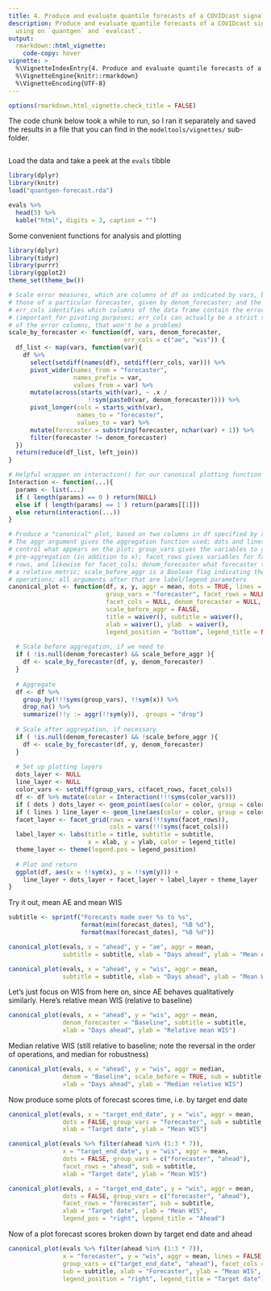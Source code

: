 ```yaml
---
title: 4. Produce and evaluate quantile forecasts of a COVIDcast signal
description: Produce and evaluate quantile forecasts of a COVIDcast signal, 
  using on `quantgen` and `evalcast`.
output: 
  rmarkdown::html_vignette:
    code-copy: hover
vignette: >
  %\VignetteIndexEntry{4. Produce and evaluate quantile forecasts of a COVIDcast signal}
  %\VignetteEngine{knitr::rmarkdown}
  %\VignetteEncoding{UTF-8}
---
```


```r
options(rmarkdown.html_vignette.check_title = FALSE)
```

The code chunk below took a while to run, so I ran it separately and
saved the results in a file that you can find in the `modeltools/vignettes/`
sub-folder.

```r
```

Load the data and take a peek at the `evals` tibble

```r
library(dplyr)
library(knitr)
load("quantgen-forecast.rda")

evals %>% 
  head(5) %>%
  kable("html", digits = 3, caption = "")
```

Some convenient functions for analysis and plotting

```r
library(dplyr)
library(tidyr)
library(purrr)
library(ggplot2)
theme_set(theme_bw())

# Scale error measures, which are columns of df as indicated by vars, based on
# those of a particular forecaster, given by denom_forecaster; and the argument
# err_cols identifies which columns of the data frame contain the error metrics
# (important for pivoting purposes; err_cols can actually be a strict superset 
# of the error columns, that won't be a problem)
scale_by_forecaster <- function(df, vars, denom_forecaster, 
                                err_cols = c("ae", "wis")) {
  df_list <- map(vars, function(var){
    df %>% 
      select(setdiff(names(df), setdiff(err_cols, var))) %>% 
      pivot_wider(names_from = "forecaster", 
                  names_prefix = var, 
                  values_from = var) %>% 
      mutate(across(starts_with(var), ~ .x /
                      !!sym(paste0(var, denom_forecaster)))) %>%
      pivot_longer(cols = starts_with(var), 
                   names_to = "forecaster",
                   values_to = var) %>%
      mutate(forecaster = substring(forecaster, nchar(var) + 1)) %>%
      filter(forecaster != denom_forecaster)
  })
  return(reduce(df_list, left_join))
}

# Helpful wrapper on interaction() for our canonical plotting function 
Interaction <- function(...){
  params <- list(...)
  if ( length(params) == 0 ) return(NULL) 
  else if ( length(params) == 1 ) return(params[[1]])
  else return(interaction(...))
}

# Produce a "canonical" plot, based on two columns in df specified by x and y.
# The aggr argument gives the aggregation function used; dots and lines just
# control what appears on the plot; group_vars gives the variables to group by
# pre-aggregation (in addition to x); facet_rows gives variables for faceting on
# rows, and likewise for facet_cols; denom_forecaster what forecaster to use for
# a relative metric; scale_before_aggr is a Boolean flag indicating the order of
# operations; all arguments after that are label/legend parameters
canonical_plot <- function(df, x, y, aggr = mean, dots = TRUE, lines = TRUE,
                           group_vars = "forecaster", facet_rows = NULL,
                           facet_cols = NULL, denom_forecaster = NULL,
                           scale_before_aggr = FALSE,
                           title = waiver(), subtitle = waiver(),
                           xlab = waiver(), ylab  = waiver(),
                           legend_position = "bottom", legend_title = NULL){
  
  # Scale before aggregation, if we need to
  if ( !is.null(denom_forecaster) && scale_before_aggr ){
    df <- scale_by_forecaster(df, y, denom_forecaster)
  }
  
  # Aggregate
  df <- df %>%
    group_by(!!!syms(group_vars), !!sym(x)) %>%
    drop_na() %>%
    summarize(!!y := aggr(!!sym(y)), .groups = "drop")
  
  # Scale after aggregation, if necessary
  if ( !is.null(denom_forecaster) && !scale_before_aggr ){
    df <- scale_by_forecaster(df, y, denom_forecaster)
  }
  
  # Set up plotting layers
  dots_layer <- NULL
  line_layer <- NULL
  color_vars <- setdiff(group_vars, c(facet_rows, facet_cols))
  df <- df %>% mutate(color = Interaction(!!!syms(color_vars)))
  if ( dots ) dots_layer <- geom_point(aes(color = color, group = color))
  if ( lines ) line_layer <- geom_line(aes(color = color, group = color))
  facet_layer <- facet_grid(rows = vars(!!!syms(facet_rows)),
                            cols = vars(!!!syms(facet_cols)))
  label_layer <- labs(title = title, subtitle = subtitle, 
                      x = xlab, y = ylab, color = legend_title)
  theme_layer <- theme(legend.pos = legend_position)
  
  # Plot and return
  ggplot(df, aes(x = !!sym(x), y = !!sym(y))) +  
    line_layer + dots_layer + facet_layer + label_layer + theme_layer 
}
```

Try it out, mean AE and mean WIS

```r
subtitle <- sprintf("Forecasts made over %s to %s",
                    format(min(forecast_dates), "%B %d"),
                    format(max(forecast_dates), "%B %d"))

canonical_plot(evals, x = "ahead", y = "ae", aggr = mean, 
               subtitle = subtitle, xlab = "Days ahead", ylab = "Mean AE") 

canonical_plot(evals, x = "ahead", y = "wis", aggr = mean,
               subtitle = subtitle, xlab = "Days ahead", ylab = "Mean WIS") 
```

Let's just focus on WIS from here on, since AE behaves qualitatively similarly.
Here's relative mean WIS (relative to baseline)

```r
canonical_plot(evals, x = "ahead", y = "wis", aggr = mean, 
               denom_forecaster = "Baseline", subtitle = subtitle, 
               xlab = "Days ahead", ylab = "Relative mean WIS")
```

Median relative WIS (still relative to baseline; note the reversal in the order
of operations, and median for robustness)

```r
canonical_plot(evals, x = "ahead", y = "wis", aggr = median,
               denom = "Baseline", scale_before = TRUE, sub = subtitle, 
               xlab = "Days ahead", ylab = "Median relative WIS")
```

Now produce some plots of forecast scores time, i.e. by target end date

```r
canonical_plot(evals, x = "target_end_date", y = "wis", aggr = mean,
               dots = FALSE, group_vars = "forecaster", sub = subtitle, 
               xlab = "Target date", ylab = "Mean WIS")

canonical_plot(evals %>% filter(ahead %in% (1:3 * 7)), 
               x = "target_end_date", y = "wis", aggr = mean,
               dots = FALSE, group_vars = c("forecaster", "ahead"), 
               facet_rows = "ahead", sub = subtitle, 
               xlab = "Target date", ylab = "Mean WIS")

canonical_plot(evals, x = "target_end_date", y = "wis", aggr = mean,
               dots = FALSE, group_vars = c("forecaster", "ahead"), 
               facet_rows = "forecaster", sub = subtitle, 
               xlab = "Target date", ylab = "Mean WIS",
               legend_pos = "right", legend_title = "Ahead")
```

Now of a plot forecast scores broken down by target end date and ahead 

```r
canonical_plot(evals %>% filter(ahead %in% (1:3 * 7)), 
               x = "forecaster", y = "wis", aggr = mean, lines = FALSE, 
               group_vars = c("target_end_date", "ahead"), facet_cols = "ahead",
               sub = subtitle, xlab = "Forecaster", ylab = "Mean WIS",
               legend_position = "right", legend_title = "Target date") 
```
